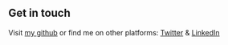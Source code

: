 ## Get in touch

Visit [my github](https://github.com/Mehmet-Erdem-Akin)
 or find me on other platforms: [Twitter](https://twitter.com/Mehmetoloji_) &
  [LinkedIn](https://www.linkedin.com/in/mehmet-erdem-akin-77453b1a0/)
